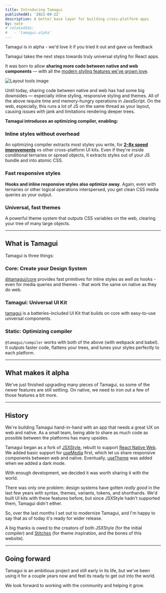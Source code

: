 ```yaml
---
title: Introducing Tamagui
publishedAt: '2021-09-22'
description: A better base layer for building cross-platform apps
by: nate
# relatedIds:
#   - 'tamagui-alpha'
---
```


<Notice>Tamagui is in alpha - we'd love it if you tried it out and gave us feedback</Notice>

Tamagui takes the next steps towards truly universal styling for React apps.

It was born to allow **sharing more code between native and web components** — with all the [modern styling features we've grown love](/docs/intro/introduction).

<Image
  title="Layout tools image"
  src="/blog/introducing-tamagui/hero.png"
  size="hero"
  height={200}
/>

Until today, sharing code between native and web has had some big downsides — especially inline styling, responsive styling and themes. All of the above require time and memory-hungry operations in JavaScript. On the web, especially, this runs a lot of JS on the same thread as your layout, causing issues with jank and limitations rendering deeper trees.

**Tamagui introduces an optimizing compiler, enabling:**

### Inline styles without overhead

An optimizing compiler extracts most styles you write, for [**2-8x speed improvements**](/docs/intro/benchmarks) vs other cross-platform UI kits. Even if they're inside conditional ternaries or spread objects, it extracts styles out of your JS bundle and into atomic CSS.

### Fast responsive styles

**Hooks and inline responsive styles also optimize away**. Again, even with ternaries or other logical operations interspersed, you get clean CSS media queries as your output.

### Universal, fast themes

A powerful theme system that outputs CSS variables on the web, clearing your tree of many large objects.

---

## What is Tamagui

Tamagui is three things:

### Core: Create your Design System

[@tamagui/core](/docs/core/styled) provides fast primitives for inline styles _as well as_ hooks - even for media queries and themes - that work the same on native as they do web.

### Tamagui: Universal UI Kit

[tamagui](/ui/stacks) is a batteries-included UI Kit that builds on core with easy-to-use universal components.

### Static: Optimizing compiler

`@tamagui/compiler` works with both of the above (with webpack and babel). It outputs faster code, flattens your trees, and tunes your styles perfectly to each platform.

---

## What makes it alpha

We've just finished upgrading many pieces of Tamagui, so some of the newer features are still settling. On native, we need to iron out a few of those features a bit more.

---

## History

We're building Tamagui hand-in-hand with an app that needs a great UX on web and native. As a small team, being able to share as much code as possible between the platforms has many upsides.

Tamagui began as a fork of [JSXStyle](https://github.com/jsxstyle/jsxstyle), rebuilt to support [React Native Web](https://necolas.github.io/react-native-web/). We added basic support for [useMedia](/docs/core/useMedia) first, which let us share responsive components between web and native. Eventually, [useTheme](/docs/core/useMedia) was added when we added a dark mode.

With enough development, we decided it was worth sharing it with the world.

There was only one problem: design systems have gotten _really good_ in the last few years with syntax, themes, variants, tokens, and shorthands. We'd built UI kits with these features before, but since JSXStyle hadn't supported them, Tamagui didn't either.

So, over the last months I set out to modernize Tamagui, and I'm happy to say that as of today it's ready for wider release.

A big thanks is owed to the creators of both JSXStyle (for the initial compiler) and [Stitches](https://stitches.dev) (for theme inspiration, and the bones of this website).

---

## Going forward

Tamagui is an ambitious project and still early in its life, but we've been using it for a couple years now and feel its ready to get out into the world.

We look forward to working with the community and helping it grow.
